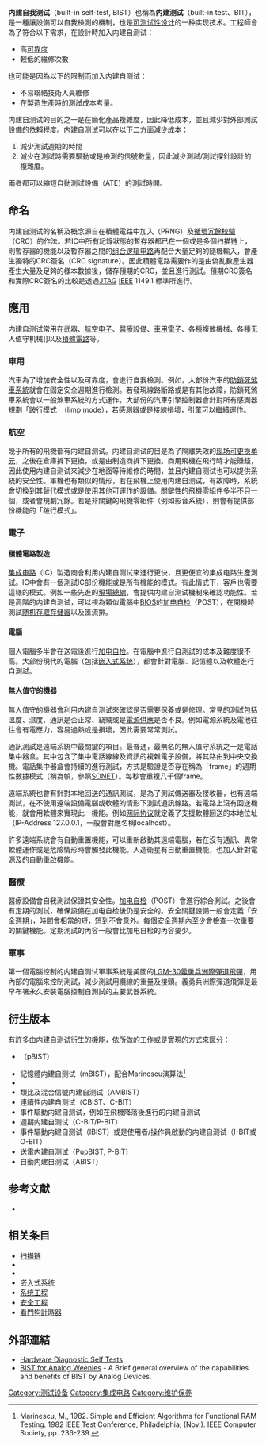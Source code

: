 {{copyedit|time=2018-10-25T14:09:13+00:00}}
{{no footnotes|time=2018-10-25T14:09:13+00:00}}
'''内建自我测试'''（built-in self-test, BIST）也稱為'''内建测试'''（built-in test、BIT），是一種讓設備可以自我檢測的機制，也是[[可测试性设计|可测试性设计]]的一种实现技术。工程師會為了符合以下需求，在設計時加入内建自测试：
*高[[可靠度|可靠度]]
*較低的維修次數

也可能是因為以下的限制而加入内建自测试：
*不易聯絡技術人員維修
*在製造生產時的測試成本考量。

内建自测试的目的之一是在簡化產品複雜度，因此降低成本，並且減少對外部測試設備的依賴程度。内建自测试可以在以下二方面減少成本：
# 減少測試週期的時間
# 減少在測試時需要驅動或是檢測的信號數量，因此減少測試/測試探針設計的複雜度。
兩者都可以縮短自動測試設備（ATE）的測試時間。

==命名==
内建自测试的名稱及概念源自在積體電路中加入{{le|偽亂數產生器|pseudorandom number generator}}（PRNG）及[[循環冗餘校驗|循環冗餘校驗]]（CRC）的作法。若IC中所有記錄狀態的暫存器都已在一個或是多個扫描链上，則暫存器的機能以及暫存器之間的[[组合逻辑电路|组合逻辑电路]]再配合大量足夠的隨機輸入，會產生獨特的CRC簽名（CRC signature）。因此積體電路需要作的是由偽亂數產生器產生大量及足夠的様本數據後，儲存預期的CRC，並且進行測試。預期CRC簽名和實際CRC簽名的比較是透過[[JTAG|JTAG]] [[电气电子工程师学会|IEEE]] 1149.1 標準所進行。

==應用==
内建自测试常用在[[武器|武器]]、[[航空电子|航空电子]]、[[醫療設備|醫療設備]]、[[車用電子|車用電子]]、各種複雜機械、各種无人值守机械]]以及[[積體電路|積體電路]]等。

===車用===
{{main|車上診斷系統}}

汽車為了增加安全性以及可靠度，會進行自我檢測。例如，大部份汽車的[[防鎖死煞車系統|防鎖死煞車系統]]就會在固定安全週期進行檢測。若發現線路斷路或是有其他故障，防鎖死煞車系統會以一般煞車系統的方式運作。大部份的汽車引擎控制器會針對所有感測器規劃「跛行模式」（limp mode），若感測器或是接線損壞，引擎可以繼續運作。<!--Another, more trivial example of a limp mode is that some cars test door switches, and automatically turn lights on using seat-belt occupancy sensors if the door switches fail.-->

===航空===
幾乎所有的飛機都有内建自测试。内建自测试的目是為了隔離失效的[[现场可更换单元|现场可更换单元]]，之後在倉庫拆下更換，或是由制造商拆下更換。商用飛機在飛行時才能賺錢，因此使用内建自测试來減少在地面等待維修的時間，並且内建自测试也可以提供系統的安全性。軍機也有類似的情形，若在飛機上使用内建自测试，有故障時，系統會切換到其替代模式或是使用其他可運作的設備。關鍵性的飛機零組件多半不只一個，或者會規劃冗餘。若是非關鍵的飛機零組件（例如影音系統），則會有提供部份機能的「跛行模式」。

===電子===
====積體電路製造====
[[集成电路|集成电路]]（IC）製造商會利用内建自测试來進行更快，且更便宜的集成电路生產測試。IC中會有一個測試IC部份機能或是所有機能的模式。有此情式下，客戶也需要這様的模式。例如一些先進的[[現場總線|現場總線]]，會提供内建自测试機制來確認功能性。若是高階的内建自测试，可以視為類似電腦中[[BIOS|BIOS]]的[[加电自检|加电自检]]（POST），在開機時測試[[随机存取存储器|随机存取存储器]]以及匯流排。

====電腦====
個人電腦多半會在送電後進行[[加电自检|加电自检]]。在電腦中進行自測試的成本及難度很不高。大部份現代的電腦（包括[[嵌入式系统|嵌入式系统]]），都會針對電腦、記憶體以及軟體進行自測試。

====無人值守的機器====
無人值守的機器會利用内建自测试來確認是否需要保養或是修理。常見的測試包括溫度、濕度、通訊是否正常、竊賊或是[[電源供應|電源供應]]是否不良。例如電源系統及電池往往會有電應力，容易過熱或是損壞，因此需要常常測試。

通訊測試是遠端系統中最關鍵的項目。最普通，最無名的無人值守系統之一是電話集中器盒。其中包含了集中電話線線及資訊的複雜電子設備，將其路由到中央交換機。電話集中器盒會持續的進行測試，方式是驗證是否存在稱為「frame」的週期性數據模式（稱為幀，參照[[同步光网络|SONET]]）。每秒會重複八千個frame。

遠端系統也會有針對本地回送的通訊測試，是為了測試傳送器及接收器，也有遠端測試，在不使用遠端設備電腦或軟體的情形下測試通訊線路。若電路上沒有回送機能，就會用軟體來實現此一機能。例如[[网际协议|网际协议]]就定義了支援軟體回送的本地位址
（IP-Address 127.0.0.1，一般會對應名稱localhost）。  

許多遠端系統會有自動重置機能，可以重新啟動其遠端電腦，若在沒有通訊、異常軟體運作或是危險情形時會觸發此機能。人造衛星有自動重置機能，也加入針對電源及{{link-en|姿態控制|attitude control}}的自動重啟機能。

===醫療===
醫療設備會自我測試保證其安全性。[[加电自检|加电自检]]（POST）會進行綜合測試。之後會有定期的測試，確保設備在加电自检後仍是安全的。安全關鍵設備一般會定義「安全週期」，時間會相當的短，短到不會意外。每個安全週期內至少會檢查一次重要的關鍵機能。定期測試的內容一般會比加电自检的內容要少。
===軍事===
第一個電腦控制的内建自测试軍事系統是美國的[[LGM-30義勇兵洲際彈道飛彈|LGM-30義勇兵洲際彈道飛彈]]{{Cn|date=2018年1月}}，用內部的電腦來控制測試，減少測試用纜線的重量及接頭。義勇兵洲際彈道飛彈是最早布署永久安裝電腦控制自測試的主要武器系統。

==衍生版本==
有許多由内建自测试衍生的機能，依所做的工作或是實現的方式來區分：
* {{link-en|可編程内建自测试|pBIST}}（pBIST）
* 記憶體内建自测试（mBIST），配合Marinescu演算法<ref>Marinescu, M., 1982. Simple and Efficient Algorithms for Functional RAM Testing. 1982 IEEE Test Conference, Philadelphia, (Nov.). IEEE Computer Society, pp. 236-239.</ref>
* {{link-en|邏輯内建自测试|LBIST}}
* 類比及混合信號内建自测试（AMBIST）
* 連續性内建自测试（CBIST、C-BIT）
* 事件驅動内建自测试，例如在飛機降落後進行的内建自测试
* 週期内建自测试（C-BIT/P-BIT）
* 事件驅動内建自测试（IBIST）或是使用者/操作員啟動的内建自测试（I-BIT或O-BIT）
* 送電内建自测试（PupBIST, P-BIT）
* 自動内建自测试（ABIST）
== 参考文献 ==
{{reflist}}
* {{Cite book|author=Laung-Terng Wang, Cheng-Wen Wu and Xiaoqing Wen|title=VLSI Test Principles and Architectures: Design for Testability|publisher=Morgan Kaufmann|isbn=978-0123705976}}

== 相关条目 ==
* [[扫描链|扫描链]]
* {{le|內建測試設備|Built-in test equipment}}
* {{le|邏輯性內建自測試|Logic built-in self-test}}
* [[嵌入式系统|嵌入式系统]]
* [[系统工程|系统工程]]
* [[安全工程|安全工程]]
* [[看門狗計時器|看門狗計時器]]
== 外部連結 ==
* [http://www.eventhelix.com/RealtimeMantra/FaultHandling/hardware_diagnostics.htm Hardware Diagnostic Self Tests] {{Wayback|url=http://www.eventhelix.com/RealtimeMantra/FaultHandling/hardware_diagnostics.htm |date=20200922214449 }}
* [http://www.analog.com/library/analogDialogue/archives/42-02/bist.html BIST for Analog Weenies] {{Wayback|url=http://www.analog.com/library/analogDialogue/archives/42-02/bist.html |date=20160925151101 }} - A Brief general overview of the capabilities and benefits of BIST by Analog Devices.
[[Category:测试设备|Category:测试设备]]
[[Category:集成电路|Category:集成电路]]
[[Category:维护保养|Category:维护保养]]